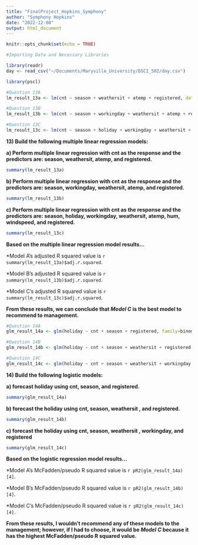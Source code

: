 ```yaml
---
title: "FinalProject_Hopkins_Symphony"
author: "Symphony Hopkins"
date: "2022-12-08"
output: html_document
---
```


```r
knitr::opts_chunk$set(echo = TRUE)
```

```r
#Importing Data and Necessary Libraries

library(readr)
day <- read_csv("~/Documents/Maryville_University/DSCI_502/day.csv")

library(pscl)

```

```r
#Question 13A
lm_result_13a <- lm(cnt ~ season + weathersit + atemp + registered, data= day)

#Question 13B
lm_result_13b <- lm(cnt ~ season + workingday + weathersit + atemp + registered, data= day)

#Question 13C
lm_result_13c <- lm(cnt ~ season + holiday + workingday + weathersit + atemp + hum + windspeed + registered, data= day)
```

**13)	Build the following multiple linear regression models:**

**a) Perform multiple linear regression with cnt as the response and the predictors are: season, weathersit, atemp, and registered.**

```r
summary(lm_result_13a)
```

**b) Perform multiple linear regression with cnt as the response and the predictors are: season, workingday, weathersit, atemp, and registered.**

```r
summary(lm_result_13b)
```

**c) Perform multiple linear regression with cnt as the response and the predictors are: season, holiday, workingday, weathersit, atemp, hum, windspeed, and registered.**

```r
summary(lm_result_13c)
```

**Based on the multiple linear regression model results...**

*Model A's adjusted R squared value is `r summary(lm_result_13a)$adj.r.squared`.

*Model B's adjusted R squared value is `r summary(lm_result_13b)$adj.r.squared`.

*Model C's adjusted R squared value is `r summary(lm_result_13c)$adj.r.squared`.

**From these results, we can conclude that *Model C* is the best model to recommend to management.**

```r
#Question 14A
glm_result_14a <- glm(holiday ~ cnt + season + registered, family=binomial, data=day) 

#Question 14B
glm_result_14b <- glm(holiday ~ cnt + season + weathersit + registered, family=binomial, data=day) 

#Question 14C
glm_result_14c <- glm(holiday ~ cnt + season + weathersit + workingday + registered, family=binomial, data=day) 
```

**14)	Build the following logistic models:**

**a)	forecast holiday using cnt, season, and registered.**
```r
summary(glm_result_14a)
```
**b)	forecast the holiday using cnt, season, weathersit , and registered.**
```r
summary(glm_result_14b)
```
**c)	forecast the holiday using cnt, season, weathersit , workingday, and registered**
```r
summary(glm_result_14c)
```

**Based on the logistic regression model results...**

*Model A's McFadden/pseudo R squared value is `r pR2(glm_result_14a)[4]`.

*Model B's McFadden/pseudo R squared value is `r pR2(glm_result_14b)[4]`.

*Model C's McFadden/pseudo R squared value is `r pR2(glm_result_14c)[4]`.

**From these results, I wouldn’t recommend any of these models to the management; however, if I had to choose, it would be *Model C* because it has the highest McFadden/pseudo R squared value.**
